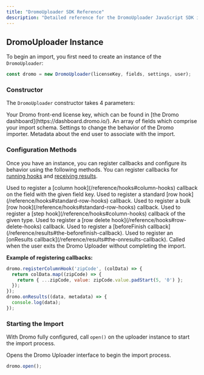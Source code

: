 ---
title: "DromoUploader SDK Reference"
description: "Detailed reference for the DromoUploader JavaScript SDK instance, its constructor, and configuration methods."
---

## DromoUploader Instance

To begin an import, you first need to create an instance of the `DromoUploader`:

```javascript
const dromo = new DromoUploader(licenseKey, fields, settings, user);
```

### Constructor

The `DromoUploader` constructor takes 4 parameters:

<ResponseField name="licenseKey" type="string" required>
  Your Dromo front-end license key, which can be found in [the Dromo dashboard](https://dashboard.dromo.io/).
</ResponseField>

<ResponseField name="fields" type="Field[]" href="/fields" required>
  An array of fields which comprise your import schema.
</ResponseField>

<ResponseField name="settings" type="Settings" href="/settings" required>
  Settings to change the behavior of the Dromo importer.
</ResponseField>

<ResponseField name="user" type="User" href="/users" required>
  Metadata about the end user to associate with the import.
</ResponseField>

### Configuration Methods

Once you have an instance, you can register callbacks and configure its behavior using the following methods. You can register callbacks for [running hooks](/reference/hooks) and [receiving results](/reference/results).

<ResponseField name="registerColumnHook(fieldKey: string, callback: ColumnHookFn) => void">
  Used to register a [column hook](/reference/hooks#column-hooks) callback on the field with the given field key.
</ResponseField>

<ResponseField name="registerRowHook(callback: RowHookFn) => void">
  Used to register a standard [row hook](/reference/hooks#standard-row-hooks) callback.
</ResponseField>

<ResponseField name="registerBulkRowHook(callback: BulkRowHookFn) => void">
  Used to register a bulk [row hook](/reference/hooks#standard-row-hooks) callback.
</ResponseField>

<ResponseField name="registerStepHook(stepHookType: &quot;UPLOAD_STEP&quot; | &quot;REVIEW_STEP&quot; | &quot;REVIEW_STEP_POST_HOOKS&quot;, callback: StepHookFn) => void">
  Used to register a [step hook](/reference/hooks#column-hooks) callback of the given type.
</ResponseField>

<ResponseField name="registerRowDeleteHook(callback: RowDeleteHookFn) => void">
  Used to register a [row delete hook](/reference/hooks#row-delete-hooks) callback.
</ResponseField>

<ResponseField name="beforeFinish(callback: BeforeFinishCallbackFn) => void">
  Used to register a [beforeFinish callback](/reference/results#the-beforefinish-callback).
</ResponseField>

<ResponseField name="onResults(callback: OnResultsCallbackFn) => void">
  Used to register an [onResults callback](/reference/results#the-onresults-callback).
</ResponseField>

<ResponseField name="onCancel() => void">
  Called when the user exits the Dromo Uploader without completing the import.
</ResponseField>

**Example of registering callbacks:**
```javascript
dromo.registerColumnHook('zipCode', (colData) => {  
  return colData.map((zipCode) => {
    return { ...zipCode, value: zipCode.value.padStart(5, '0') };  
  });
});
dromo.onResults((data, metadata) => {  
  console.log(data);
});
```

### Starting the Import

With Dromo fully configured, call `open()` on the uploader instance to start the import process.

<ResponseField name="open() => void">
  Opens the Dromo Uploader interface to begin the import process.
</ResponseField>

```javascript
dromo.open();
``` 